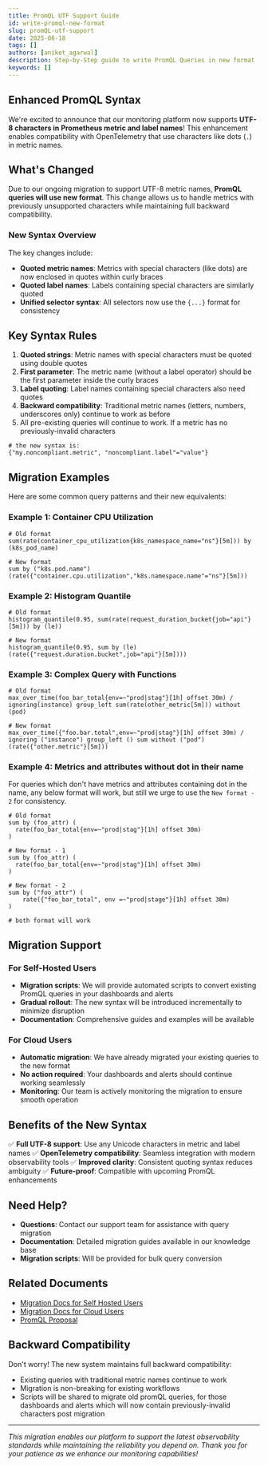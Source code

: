 ```yaml
---
title: PromQL UTF Support Guide
id: write-promql-new-format
slug: promQL-utf-support
date: 2025-06-18
tags: []
authors: [aniket_agarwal]
description: Step-by-Step guide to write PromQL Queries in new format
keywords: []
---
```


## Enhanced PromQL Syntax

We're excited to announce that our monitoring platform now supports **UTF-8 characters in Prometheus metric and label names**! This enhancement enables compatibility with OpenTelemetry that use characters like dots (`.`) in metric names.

## What's Changed

Due to our ongoing migration to support UTF-8 metric names, **PromQL queries will use new format**. This change allows us to handle metrics with previously unsupported characters while maintaining full backward compatibility.

### New Syntax Overview

The key changes include:
- **Quoted metric names**: Metrics with special characters (like dots) are now enclosed in quotes within curly braces
- **Quoted label names**: Labels containing special characters are similarly quoted
- **Unified selector syntax**: All selectors now use the `{...}` format for consistency

## Key Syntax Rules

1. **Quoted strings**: Metric names with special characters must be quoted using double quotes
2. **First parameter**: The metric name (without a label operator) should be the first parameter inside the curly braces
3. **Label quoting**: Label names containing special characters also need quotes
4. **Backward compatibility**: Traditional metric names (letters, numbers, underscores only) continue to work as before
5. All pre-existing queries will continue to work. If a metric has no previously-invalid characters

```promql
# the new syntax is:
{"my.noncompliant.metric", "noncompliant.label"="value"}
```

## Migration Examples

Here are some common query patterns and their new equivalents:

### Example 1: Container CPU Utilization
```promql
# Old format
sum(rate(container_cpu_utilization{k8s_namespace_name="ns"}[5m])) by (k8s_pod_name)

# New format
sum by ("k8s.pod.name") (rate({"container.cpu.utilization","k8s.namespace.name"="ns"}[5m]))
```

### Example 2: Histogram Quantile
```promql
# Old format
histogram_quantile(0.95, sum(rate(request_duration_bucket{job="api"}[5m])) by (le))

# New format
histogram_quantile(0.95, sum by (le) (rate({"request.duration.bucket",job="api"}[5m])))
```

### Example 3: Complex Query with Functions
```promql
# Old format
max_over_time(foo_bar_total{env=~"prod|stag"}[1h] offset 30m) / ignoring(instance) group_left sum(rate(other_metric[5m])) without (pod)

# New format
max_over_time({"foo.bar.total",env=~"prod|stag"}[1h] offset 30m) / ignoring ("instance") group_left () sum without ("pod") (rate({"other.metric"}[5m]))
```

### Example 4: Metrics and attributes without dot in their name

For queries which don't have metrics and attributes containing dot in the name, any below format will work, but still we urge to use the ```New format - 2``` for consistency.

```promql
# Old format
sum by (foo_attr) (
  rate(foo_bar_total{env=~"prod|stag"}[1h] offset 30m)
)

# New format - 1
sum by (foo_attr) (
  rate(foo_bar_total{env=~"prod|stag"}[1h] offset 30m)
)

# New format - 2
sum by ("foo_attr") (
    rate({"foo_bar_total", env =~"prod|stage"}[1h] offset 30m)
)

# both format will work
```

## Migration Support

### For Self-Hosted Users
- **Migration scripts**: We will provide automated scripts to convert existing PromQL queries in your dashboards and alerts
- **Gradual rollout**: The new syntax will be introduced incrementally to minimize disruption
- **Documentation**: Comprehensive guides and examples will be available

### For Cloud Users
- **Automatic migration**: We have already migrated your existing queries to the new format
- **No action required**: Your dashboards and alerts should continue working seamlessly
- **Monitoring**: Our team is actively monitoring the migration to ensure smooth operation

## Benefits of the New Syntax

✅ **Full UTF-8 support**: Use any Unicode characters in metric and label names
✅ **OpenTelemetry compatibility**: Seamless integration with modern observability tools
✅ **Improved clarity**: Consistent quoting syntax reduces ambiguity
✅ **Future-proof**: Compatible with upcoming PromQL enhancements

## Need Help?

- **Questions**: Contact our support team for assistance with query migration
- **Documentation**: Detailed migration guides available in our knowledge base
- **Migration scripts**: Will be provided for bulk query conversion

## Related Documents

- [Migration Docs for Self Hosted Users](http://signoz.io/guides/metrics-migration/)
- [Migration Docs for Cloud Users](https://signoz.io/guides/metrics-migration-cloud-users/)
- [PromQL Proposal](https://github.com/prometheus/proposals/blob/main/proposals/2023-08-21-utf8.md)

## Backward Compatibility

Don't worry! The new system maintains full backward compatibility:
- Existing queries with traditional metric names continue to work
- Migration is non-breaking for existing workflows
- Scripts will be shared to migrate old promQL queries, for those dashboards and alerts which will now contain previously-invalid characters post migration

---

*This migration enables our platform to support the latest observability standards while maintaining the reliability you depend on. Thank you for your patience as we enhance our monitoring capabilities!*